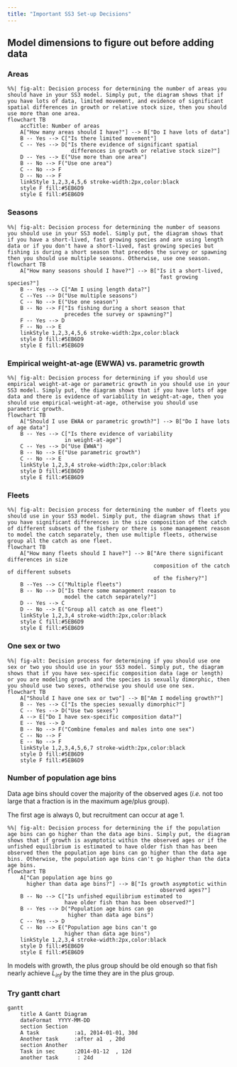 ```yaml
---
title: "Important SS3 Set-up Decisions"
---
```


## Model dimensions to figure out before adding data
### Areas
```mermaid
%%| fig-alt: Decision process for determining the number of areas you should have in your SS3 model. Simply put, the diagram shows that if you have lots of data, limited movement, and evidence of significant spatial differences in growth or relative stock size, then you should use more than one area.
flowchart TB
    accTitle: Number of areas
    A["How many areas should I have?"] --> B["Do I have lots of data"]
    B -- Yes --> C["Is there limited movement"]
    C -- Yes --> D["Is there evidence of significant spatial 
                    differences in growth or relative stock size?"]
    D -- Yes --> E("Use more than one area")
    B -- No --> F("Use one area")
    C -- No --> F
    D -- No --> F
    linkStyle 1,2,3,4,5,6 stroke-width:2px,color:black
    style F fill:#5EB6D9
    style E fill:#5EB6D9
```

### Seasons
```mermaid
%%| fig-alt: Decision process for determining the number of seasons you should use in your SS3 model. Simply put, the diagram shows that if you have a short-lived, fast growing species and are using length data or if you don't have a short-lived, fast growing species but fishing is during a short season that precedes the survey or spawning then you should use multiple seasons. Otherwise, use one season.
flowchart TB
    A["How many seasons should I have?"] --> B["Is it a short-lived, 
                                                fast growing species?"]
    B -- Yes --> C["Am I using length data?"]
    C --Yes --> D("Use multiple seasons")
    C -- No --> E("Use one season")
    B -- No --> F["Is fishing during a short season that 
                  precedes the survey or spawning?"]
    F -- Yes --> D
    F -- No --> E
    linkStyle 1,2,3,4,5,6 stroke-width:2px,color:black
    style D fill:#5EB6D9
    style E fill:#5EB6D9
```

### Empirical weight-at-age (EWWA) vs. parametric growth
```mermaid
%%| fig-alt: Decision process for determining if you should use empirical weight-at-age or parametric growth in you should use in your SS3 model. Simply put, the diagram shows that if you have lots of age data and there is evidence of variability in weight-at-age, then you should use empirical-weight-at-age, otherwise you should use parametric growth.
flowchart TB
    A["Should I use EWAA or parametric growth?"] --> B["Do I have lots of age data"]
    B -- Yes --> C["Is there evidence of variability 
                  in weight-at-age"]
    C -- Yes --> D("Use EWWA")
    B -- No --> E("Use parametric growth")
    C -- No --> E
    linkStyle 1,2,3,4 stroke-width:2px,color:black
    style D fill:#5EB6D9
    style E fill:#5EB6D9
```


### Fleets
```mermaid
%%| fig-alt: Decision process for determining the number of fleets you should use in your SS3 model. Simply put, the diagram shows that if you have significant differences in the size composition of the catch of different subsets of the fishery or there is some management reason to model the catch separately, then use multiple fleets, otherwise group all the catch as one fleet.
flowchart TB
    A["How many fleets should I have?"] --> B["Are there significant differences in size
                                              composition of the catch of different subsets
                                              of the fishery?"]
    B --Yes --> C("Multiple fleets")
    B -- No --> D["Is there some management reason to 
                  model the catch separately?"]
    D -- Yes --> C
    D -- No --> E("Group all catch as one fleet")
    linkStyle 1,2,3,4 stroke-width:2px,color:black
    style C fill:#5EB6D9
    style E fill:#5EB6D9
```

### One sex or two
```mermaid
%%| fig-alt: Decision process for determining if you should use one sex or two you should use in your SS3 model. Simply put, the diagram shows that if you have sex-specific composition data (age or length) or you are modeling growth and the species is sexually dimorphic, then you should use two sexes, otherwise you should use one sex.
flowchart TB
    A["Should I have one sex or two"] --> B["Am I modeling growth?"]
    B -- Yes --> C["Is the species sexually dimorphic?"]
    C -- Yes --> D("Use two sexes")
    A --> E["Do I have sex-specific composition data?"]
    E -- Yes --> D
    B -- No --> F("Combine females and males into one sex")
    C -- No --> F
    E -- No --> F
    linkStyle 1,2,3,4,5,6,7 stroke-width:2px,color:black
    style D fill:#5EB6D9
    style F fill:#5EB6D9
```


### Number of population age bins
Data age bins should cover the majority of the observed ages (*i.e.* not too large that a fraction is in the maximum age/plus group).

The first age is always 0, but recruitment can occur at age 1.

```mermaid
%%| fig-alt: Decision process for determining the if the population age bins can go higher than the data age bins. Simply put, the diagram shows that if growth is asymptotic within the observed ages or if the unfished equilibrium is estimated to have older fish than has been observed then the population age bins can go higher than the data age bins. Otherwise, the population age bins can't go higher than the data age bins.
flowchart TB
    A["Can population age bins go 
      higher than data age bins?"] --> B["Is growth asymptotic within
                                                observed ages?"]
    B -- No --> C["Is unfished equilibrium estimated to 
                  have older fish than has been observed?"]                                    
    B -- Yes --> D("Population age bins can go 
                   higher than data age bins")
    C -- Yes --> D
    C -- No --> E("Population age bins can't go 
                  higher than data age bins")
    linkStyle 1,2,3,4 stroke-width:2px,color:black
    style D fill:#5EB6D9
    style E fill:#5EB6D9
```

In models with growth, the plus group should be old enough so that fish nearly achieve $L_{inf}$ by the time they are in the plus group.

### Try gantt chart
```mermaid
gantt
    title A Gantt Diagram
    dateFormat  YYYY-MM-DD
    section Section
    A task           :a1, 2014-01-01, 30d
    Another task     :after a1  , 20d
    section Another
    Task in sec      :2014-01-12  , 12d
    another task      : 24d
```

